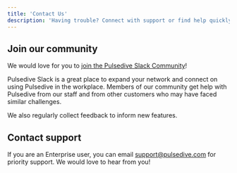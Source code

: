 ```yaml
---
title: 'Contact Us'
description: 'Having trouble? Connect with support or find help quickly in our Slack community.'
---
```


## Join our community

We would love for you to [join the Pulsedive Slack Community](https://join.slack.com/t/pulsedive/shared_invite/enQtMzI3NDQyMjEzMTY4LTBhNmE1NWIyMjdhNjVkYTc5OWMxZGExNWM3OWIxYzYyZGNlMGMwODBjNTZlNjc0M2RhOGQ3MjQwYjQ1Nzk3ZGE)!

Pulsedive Slack is a great place to expand your network and connect on using Pulsedive in the workplace.
Members of our community get help with Pulsedive from our staff and from other customers who may have faced similar challenges.

We also regularly collect feedback to inform new features.

## Contact support

If you are an Enterprise user, you can email [support@pulsedive.com](support@pulsedive.com) for priority support. We would love to hear from you!
